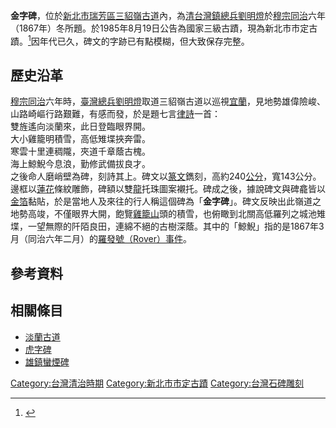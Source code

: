 {{tw monument
|name = 金字碑
|image = Gold monument001.jpg
|imagename = 
|othername=
|formalname= 金字碑
|level = [[新北市|新北市]]市定古蹟
|class= 碑碣
|material= [[安山岩|安山岩]]
|location = {{TWN}}[[新北市|新北市]][[瑞芳區|瑞芳區]]<br/>{{coord|25.083513|N|121.841702|E|type:landmark}}
|time ={{QIN}}同治6年（1867年）
|cost = 免費參觀
|open = 隨時開放
|reg_url =https://nchdb.boch.gov.tw/assets/overview/monument/19850819000030
}}

'''金字碑'''，位於[[新北市|新北市]][[瑞芳區|瑞芳區]][[三貂嶺古道|三貂嶺古道]]內，為[[清代|清]][[台灣鎮總兵|台灣鎮總兵]][[劉明燈|劉明燈]]於[[清穆宗|穆宗]][[同治|同治]]六年（1867年）冬所題。於1985年8月19日公告為國家三級古蹟，現為新北市市定古蹟。<ref>{{cite web |url = https://nchdb.boch.gov.tw/assets/advanceSearch/monument/19850819000030 |title = 金字碑 |work = 文化部文化資產局 |publisher =  }}</ref>因年代已久，碑文的字跡已有點模糊，但大致保存完整。

==歷史沿革==
[[清穆宗|穆宗]][[同治|同治]]六年時，[[臺灣總兵|臺灣總兵]][[劉明燈|劉明燈]]取道三貂嶺古道以巡視[[宜蘭縣|宜蘭]]，見地勢雄偉險峻、山路崎嶇行路艱難，有感而發，於是題七言[[律詩|律詩]]一首：
<br />
雙旌遙向淡蘭來，此日登臨眼界開。<br />
大小雞籠明積雪，高低雉堞挾奔雷。<br />
寒雲十里連稠隴，夾道千章蔭古槐。<br />
海上鯨鯢今息浪，勤修武備拔良才。
<br />
之後命人磨峭壁為碑，刻詩其上。碑文以[[篆文|篆文]]鐫刻，高約240[[公分|公分]]，寬143公分。邊框以[[蓮花|蓮花]]條紋雕飾，碑額以雙[[龍|龍]]托珠圖案襯托。碑成之後，據說碑文與碑龕皆以[[金箔|金箔]]黏貼，於是當地人及來往的行人稱這個碑為「'''金字碑'''」。碑文反映出此嶺道之地勢高竣，不僅眼界大開，飽覽[[雞籠山|雞籠山]]頭的積雪，也俯瞰到北關高低羅列之城池雉堞，一望無際的阡陌良田，連綿不絕的古樹深蔭。其中的「鯨鯢」指的是1867年3月（同治六年二月）的[[羅發號事件|羅發號（Rover）事件]]。

==參考資料==
{{Reflist}}

==相關條目==
*[[淡蘭古道|淡蘭古道]]
*[[虎字碑|虎字碑]]
*[[雄鎮蠻煙碑|雄鎮蠻煙碑]]

{{Taiwanese building-stub}}
{{台灣直轄市定古蹟}}
{{新北市文化資產}}

[[Category:台灣清治時期|Category:台灣清治時期]]
[[Category:新北市市定古蹟|Category:新北市市定古蹟]]
[[Category:台灣石碑雕刻|Category:台灣石碑雕刻]]